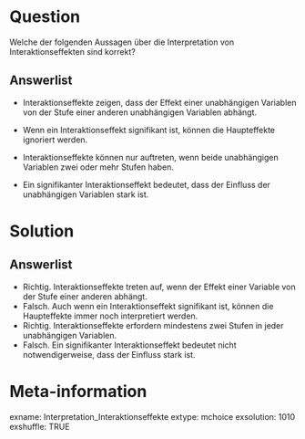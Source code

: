 Question
========
Welche der folgenden Aussagen über die Interpretation von Interaktionseffekten sind korrekt?

Answerlist
----------
* Interaktionseffekte zeigen, dass der Effekt einer unabhängigen Variablen von der Stufe einer anderen unabhängigen Variablen abhängt.
* Wenn ein Interaktionseffekt signifikant ist, können die Haupteffekte ignoriert werden.

* Interaktionseffekte können nur auftreten, wenn beide unabhängigen Variablen zwei oder mehr Stufen haben.
* Ein signifikanter Interaktionseffekt bedeutet, dass der Einfluss der unabhängigen Variablen stark ist.

Solution
========
Answerlist
----------
* Richtig. Interaktionseffekte treten auf, wenn der Effekt einer Variable von der Stufe einer anderen abhängt.
* Falsch. Auch wenn ein Interaktionseffekt signifikant ist, können die Haupteffekte immer noch interpretiert werden.
* Richtig. Interaktionseffekte erfordern mindestens zwei Stufen in jeder unabhängigen Variablen.
* Falsch. Ein signifikanter Interaktionseffekt bedeutet nicht notwendigerweise, dass der Einfluss stark ist.

Meta-information
================
exname: Interpretation_Interaktionseffekte
extype: mchoice 
exsolution: 1010
exshuffle: TRUE
